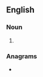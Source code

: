 ==English==

===Noun===
{{head|en|noun plural form}}

# {{plural of|latrine|lang=en}}

===Anagrams===
* {{anagrams|en|a=aeilnrst|Latiners|art lines|entrails|larnites|ratlines|retinals|slantier|trainels|trenails}}